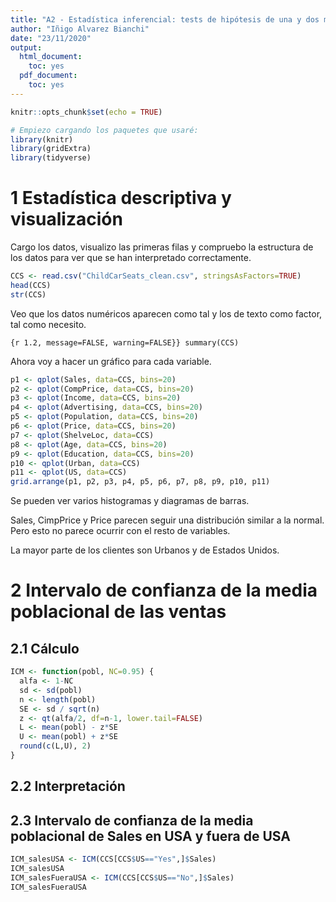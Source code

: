 ```yaml
---
title: "A2 - Estadística inferencial: tests de hipótesis de una y dos muestras"
author: "Iñigo Alvarez Bianchi"
date: "23/11/2020"
output:
  html_document:
    toc: yes
  pdf_document:
    toc: yes
---
```


```r
knitr::opts_chunk$set(echo = TRUE)
```

```r
# Empiezo cargando los paquetes que usaré:
library(knitr)
library(gridExtra)
library(tidyverse)
```

# 1 Estadística descriptiva y visualización

Cargo los datos, visualizo las primeras filas y compruebo la estructura de los datos para ver que se han interpretado correctamente.
```r
CCS <- read.csv("ChildCarSeats_clean.csv", stringsAsFactors=TRUE)
head(CCS)
str(CCS)
```

Veo que los datos numéricos aparecen como tal y los de texto como factor, tal como necesito.

```{r 1.2, message=FALSE, warning=FALSE}}
summary(CCS)
```


Ahora voy a hacer un gráfico para cada variable.
```r
p1 <- qplot(Sales, data=CCS, bins=20)
p2 <- qplot(CompPrice, data=CCS, bins=20)
p3 <- qplot(Income, data=CCS, bins=20)
p4 <- qplot(Advertising, data=CCS, bins=20)
p5 <- qplot(Population, data=CCS, bins=20)
p6 <- qplot(Price, data=CCS, bins=20)
p7 <- qplot(ShelveLoc, data=CCS)
p8 <- qplot(Age, data=CCS, bins=20)
p9 <- qplot(Education, data=CCS, bins=20)
p10 <- qplot(Urban, data=CCS)
p11 <- qplot(US, data=CCS)
grid.arrange(p1, p2, p3, p4, p5, p6, p7, p8, p9, p10, p11)
```

Se pueden ver varios histogramas y diagramas de barras.

Sales, CimpPrice y Price parecen seguir una distribución similar a la normal. Pero esto no parece ocurrir con el resto de variables.

La mayor parte de los clientes son Urbanos y de Estados Unidos.


# 2 Intervalo de confianza de la media poblacional de las ventas

## 2.1 Cálculo

```r
ICM <- function(pobl, NC=0.95) {
  alfa <- 1-NC
  sd <- sd(pobl)
  n <- length(pobl)
  SE <- sd / sqrt(n)
  z <- qt(alfa/2, df=n-1, lower.tail=FALSE)
  L <- mean(pobl) - z*SE
  U <- mean(pobl) + z*SE
  round(c(L,U), 2)
}
```

## 2.2 Interpretación


## 2.3 Intervalo de confianza de la media poblacional de Sales en USA y fuera de USA
```r
ICM_salesUSA <- ICM(CCS[CCS$US=="Yes",]$Sales)
ICM_salesUSA
ICM_salesFueraUSA <- ICM(CCS[CCS$US=="No",]$Sales)
ICM_salesFueraUSA
```


